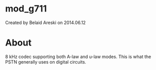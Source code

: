 
# mod_g711 

 Created by  Belaid Areski on 2014.06.12

# About

8 kHz codec supporting both A-law and u-law modes. This is what the PSTN generally uses on digital circuits.


